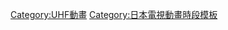 {{Navbox
|bodyclass=hlist

|name = ANIME COMPLEX
|title=[[ANIME COMPLEX]]
|group1=ANIME COMPLEX
|list1=
*[[幸運女神|幸運女神 小不隆咚便利多多]]
*{{link-ja|MAICO2010|MAICO2010#テレビアニメ|機器人安娜 MAICO2010}}
*{{link-ja|南海奇皇|南海奇皇}}
*{{link-ja|鋼鐵新世紀|鉄コミュニケイション}}
|group2=ANIME COMPLEX 2
|list2=
*{{link-ja|南海奇皇|南海奇皇}}（第2期）
*[[D4公主]]
*{{link-ja|臣士魔法劇場 Risky☆Safety|臣士魔法劇場 リスキー☆セフティ}}
*[[鋼鐵天使]]
|group3=ANIME COMPLEX NIGHT
|list3=
*[[鋼鐵天使|鋼鐵天使2式]]
*[[花右京女侍隊]]
*[[炸彈小新娘]]
*[[鋼鐵天使|鋼鐵天使pure]]（電視劇）
*[[炸彈小新娘]]（第2期）
*[[鋼鐵天使|鋼鐵天使pure]]（第2期・電視劇）
|below=
}}<includeonly>
[[Category:UHF動畫]]
</includeonly><noinclude>
[[Category:日本電視動畫時段模板]]

</noinclude>